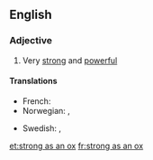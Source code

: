 ==English==

===Adjective===
{{head|en|adjective|head=as [[strong]] as an [[ox]]}}

# {{context|simile|lang=en}} Very [[strong]] and [[powerful]]

====Translations====
{{trans-top|very strong and powerful}}
* French: {{t+|fr|fort comme un Turc}}
* Norwegian: {{t-|no|sterk som en bjørn}}, {{t+|no|sterk som en okse}}
{{trans-mid}}
* Swedish: {{t-|sv|stark som en björn}}, {{t-|sv|stark som en oxe}}
{{trans-bottom}}

[[et:strong as an ox]]
[[fr:strong as an ox]]